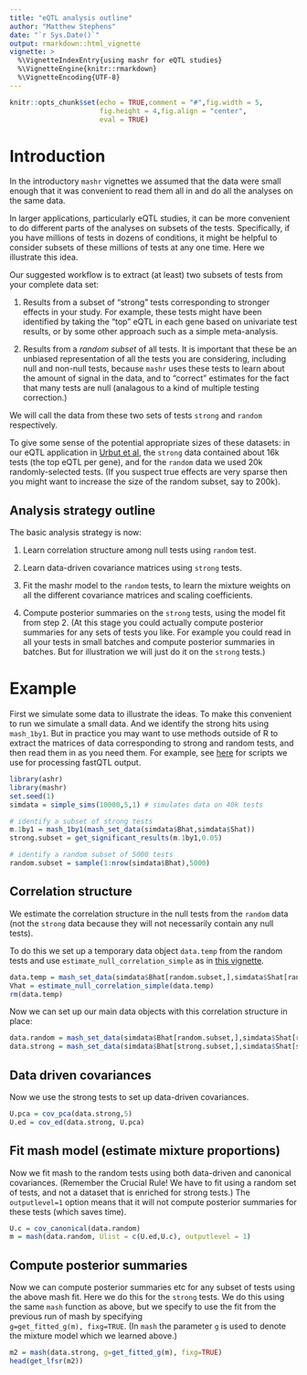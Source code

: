 ```yaml
---
title: "eQTL analysis outline"
author: "Matthew Stephens"
date: "`r Sys.Date()`"
output: rmarkdown::html_vignette
vignette: >
  %\VignetteIndexEntry{using mashr for eQTL studies}
  %\VignetteEngine{knitr::rmarkdown}
  %\VignetteEncoding{UTF-8}
---
```


```r
knitr::opts_chunk$set(echo = TRUE,comment = "#",fig.width = 5,
                      fig.height = 4,fig.align = "center",
                      eval = TRUE)
```


# Introduction

In the introductory `mashr` vignettes we assumed that the
data were small enough that it was convenient to read them all in
and do all the analyses on the same data.

In larger applications, particularly eQTL studies, it can be more
convenient to do different parts of the analyses on subsets of the tests. 
Specifically, if you have millions of tests in dozens of conditions,
it might be helpful to consider subsets of these millions of tests at any one time. Here we illustrate this idea.

Our suggested workflow is to extract (at least) two subsets of tests from
your complete data set:

1. Results from a subset of "strong" tests corresponding
to stronger effects in your study. For example, these tests might
have been identified by taking the "top" eQTL in each gene based on univariate test results, or by some other approach such as a simple meta-analysis. 

2. Results from a *random subset* of all tests. It is important
that these be an unbiased representation of all the tests you are considering,
including null and non-null tests, because `mashr` uses these tests
to learn about the amount of signal in the data, and to "correct" estimates
for the fact that many tests are null (analagous to a kind of multiple
testing correction.)

We will call the data from these two sets of tests `strong` and `random` respectively.

To give some sense of the potential appropriate sizes of these datasets: in our eQTL application in [Urbut et al](https://www.biorxiv.org/content/early/2017/05/09/096552),
the `strong` data contained about 16k tests (the top
eQTL per gene), and for the `random` data we used 20k randomly-selected tests. (If you suspect true effects are very sparse then you might want to increase the size of the random subset, say to 200k).

## Analysis strategy outline

The basic analysis strategy is now:

1. Learn correlation structure among null tests using `random` test.

2. Learn data-driven covariance matrices using `strong` tests. 

3. Fit the mashr model to the `random` tests, to learn the mixture weights on all the different covariance matrices and scaling coefficients.

4. Compute posterior summaries on the `strong` tests, using the model fit from step 2. (At this stage
you could actually compute posterior summaries for any sets of tests you like.
For example you could read in all your tests in small batches and compute
posterior summaries in batches. But for illustration we will just do
it on the `strong` tests.)


# Example

First we simulate some data to illustrate the ideas. To make
this convenient to run we simulate a small data. And we identify
the strong hits using `mash_1by1`. But in practice you may want to use methods outside of R to extract the matrices of data corresponding
to strong and random tests, and then read them in as you need them. For example, see  [here](https://github.com/stephenslab/gtexresults/blob/master/workflows/fastqtl_to_mash.ipynb) for scripts we use for processing fastQTL output.
```r
library(ashr)
library(mashr)
set.seed(1)
simdata = simple_sims(10000,5,1) # simulates data on 40k tests

# identify a subset of strong tests
m.1by1 = mash_1by1(mash_set_data(simdata$Bhat,simdata$Shat))
strong.subset = get_significant_results(m.1by1,0.05)

# identify a random subset of 5000 tests
random.subset = sample(1:nrow(simdata$Bhat),5000)

```


## Correlation structure

We estimate the correlation structure in the null tests from the `random` data (not the `strong` data because
they will not necessarily contain any null tests).

To do this we set up a temporary data object `data.temp`
from the random tests and use `estimate_null_correlation_simple` as in [this vignette](intro_correlations).
```r
data.temp = mash_set_data(simdata$Bhat[random.subset,],simdata$Shat[random.subset,])
Vhat = estimate_null_correlation_simple(data.temp)
rm(data.temp)
```

Now we can set up our main data objects with this
correlation structure in place:
```r
data.random = mash_set_data(simdata$Bhat[random.subset,],simdata$Shat[random.subset,],V=Vhat)
data.strong = mash_set_data(simdata$Bhat[strong.subset,],simdata$Shat[strong.subset,], V=Vhat)
```


## Data driven covariances

Now we use the strong tests to set up data-driven covariances. 
```r
U.pca = cov_pca(data.strong,5)
U.ed = cov_ed(data.strong, U.pca)
```

## Fit mash model (estimate mixture proportions)

Now we fit mash to the random tests using both data-driven and canonical covariances. (Remember the Crucial Rule! We have to fit using a random
set of tests, and not a dataset that is enriched for strong tests.)
The `outputlevel=1` option means that it will not compute posterior summaries for these tests (which saves time).
```r
U.c = cov_canonical(data.random)
m = mash(data.random, Ulist = c(U.ed,U.c), outputlevel = 1)
```

## Compute posterior summaries

Now we can compute posterior summaries etc for any subset of tests using the above mash fit. Here we do this for the `strong` tests. We do
this using the same `mash` function as above, but we
specify to use the fit from the previous run of mash by specifying  
`g=get_fitted_g(m), fixg=TRUE`. (In `mash` the parameter `g` is used to denote the mixture model which we learned above.)
```r
m2 = mash(data.strong, g=get_fitted_g(m), fixg=TRUE)
head(get_lfsr(m2))
```


